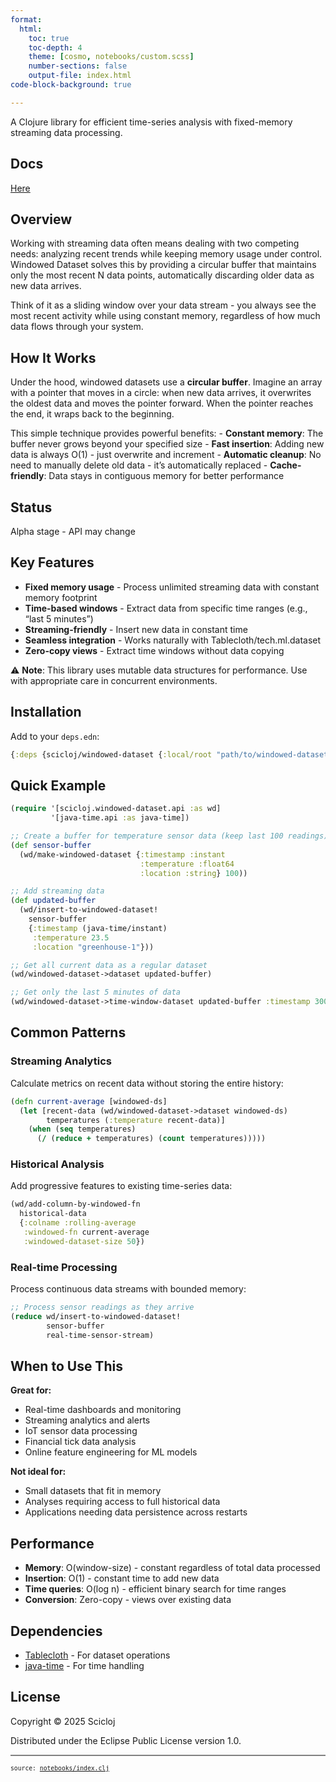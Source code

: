```yaml
---
format:
  html:
    toc: true
    toc-depth: 4
    theme: [cosmo, notebooks/custom.scss]
    number-sections: false
    output-file: index.html
code-block-background: true

---
```

<style></style><style>.printedClojure .sourceCode {
  background-color: transparent;
  border-style: none;
}
</style><style>.clay-limit-image-width .clay-image {max-width: 100%}
.clay-side-by-side .sourceCode {margin: 0}
.clay-side-by-side {margin: 1em 0}
</style>
<script src="index_files/md-default0.js" type="text/javascript"></script><script src="index_files/md-default1.js" type="text/javascript"></script>
A Clojure library for efficient time-series analysis with fixed-memory streaming data processing.

## Docs
[Here](https://scicloj.github.io/windowed-dataset)

## Overview

Working with streaming data often means dealing with two competing needs: analyzing recent trends while keeping memory usage under control. Windowed Dataset solves this by providing a circular buffer that maintains only the most recent N data points, automatically discarding older data as new data arrives.

Think of it as a sliding window over your data stream - you always see the most recent activity while using constant memory, regardless of how much data flows through your system.

## How It Works

Under the hood, windowed datasets use a **circular buffer**. Imagine an array with a pointer that moves in a circle: when new data arrives, it overwrites the oldest data and moves the pointer forward. When the pointer reaches the end, it wraps back to the beginning.

This simple technique provides powerful benefits:
- **Constant memory**: The buffer never grows beyond your specified size
- **Fast insertion**: Adding new data is always O(1) - just overwrite and increment
- **Automatic cleanup**: No need to manually delete old data - it's automatically replaced
- **Cache-friendly**: Data stays in contiguous memory for better performance

## Status
Alpha stage - API may change

## Key Features

- **Fixed memory usage** - Process unlimited streaming data with constant memory footprint
- **Time-based windows** - Extract data from specific time ranges (e.g., "last 5 minutes")
- **Streaming-friendly** - Insert new data in constant time
- **Seamless integration** - Works naturally with Tablecloth/tech.ml.dataset
- **Zero-copy views** - Extract time windows without data copying

⚠️ **Note**: This library uses mutable data structures for performance. Use with appropriate care in concurrent environments.

## Installation

Add to your `deps.edn`:

```clojure
{:deps {scicloj/windowed-dataset {:local/root "path/to/windowed-dataset"}}}
```

## Quick Example

```clojure
(require '[scicloj.windowed-dataset.api :as wd]
         '[java-time.api :as java-time])

;; Create a buffer for temperature sensor data (keep last 100 readings)
(def sensor-buffer 
  (wd/make-windowed-dataset {:timestamp :instant 
                             :temperature :float64 
                             :location :string} 100))

;; Add streaming data
(def updated-buffer 
  (wd/insert-to-windowed-dataset! 
    sensor-buffer 
    {:timestamp (java-time/instant)
     :temperature 23.5
     :location "greenhouse-1"}))

;; Get all current data as a regular dataset
(wd/windowed-dataset->dataset updated-buffer)

;; Get only the last 5 minutes of data
(wd/windowed-dataset->time-window-dataset updated-buffer :timestamp 300000)
```

## Common Patterns

### Streaming Analytics
Calculate metrics on recent data without storing the entire history:

```clojure
(defn current-average [windowed-ds]
  (let [recent-data (wd/windowed-dataset->dataset windowed-ds)
        temperatures (:temperature recent-data)]
    (when (seq temperatures)
      (/ (reduce + temperatures) (count temperatures)))))
```

### Historical Analysis
Add progressive features to existing time-series data:

```clojure
(wd/add-column-by-windowed-fn 
  historical-data
  {:colname :rolling-average
   :windowed-fn current-average
   :windowed-dataset-size 50})
```

### Real-time Processing
Process continuous data streams with bounded memory:

```clojure
;; Process sensor readings as they arrive
(reduce wd/insert-to-windowed-dataset! 
        sensor-buffer 
        real-time-sensor-stream)
```

## When to Use This

**Great for:**

- Real-time dashboards and monitoring
- Streaming analytics and alerts  
- IoT sensor data processing
- Financial tick data analysis
- Online feature engineering for ML models

**Not ideal for:**

- Small datasets that fit in memory
- Analyses requiring access to full historical data
- Applications needing data persistence across restarts

## Performance

- **Memory**: O(window-size) - constant regardless of total data processed
- **Insertion**: O(1) - constant time to add new data
- **Time queries**: O(log n) - efficient binary search for time ranges
- **Conversion**: Zero-copy - views over existing data

## Dependencies

- [Tablecloth](https://scicloj.github.io/tablecloth/) - For dataset operations
- [java-time](https://github.com/dm3/clojure.java-time) - For time handling

## License

Copyright © 2025 Scicloj

Distributed under the Eclipse Public License version 1.0.


```{=html}
<div style="background-color:grey;height:2px;width:100%;"></div>
```



```{=html}
<div><pre><small><small>source: <a href="https://github.com/scicloj/windowed-dataset/blob/main/notebooks/index.clj">notebooks/index.clj</a></small></small></pre></div>
```
